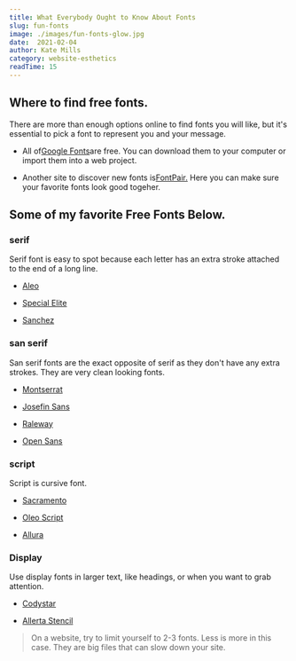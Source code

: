```yaml
---
title: What Everybody Ought to Know About Fonts
slug: fun-fonts
image: ./images/fun-fonts-glow.jpg
date:  2021-02-04
author: Kate Mills
category: website-esthetics
readTime: 15
---
```





<section className="mdx-page">

<article className="mdx-article">
    <h2 title="true">Where to find free fonts.</h2>
    There are more than enough options online to find fonts you will like, but it's essential to pick a font to represent you and your message.
<ul data-bullet-list>
    <li><p>All of<a href="https://fonts.google.com/" >Google Fonts</a>are free. You can download them to your computer or import them into a web project.</p></li>
      <li><p>Another site to discover new fonts is<a href="https://fontpair.co/" >FontPair.</a> Here you can make sure your favorite fonts look good togeher.</p>
        </li>
    </ul>
</article>


<article className="mdx-article">
  <h2 title="true">Some of my favorite Free Fonts Below.</h2>
  <h3 className="display font">serif</h3>
  <p>Serif font is easy to spot because each letter has an extra stroke attached to the end of a long line.</p>
<ul data-bullet-list>
  <li><p><a href="https://fonts.google.com/specimen/Aleo?query=aleo+&preview.text_type=custom" target="_blank" >Aleo</a></p></li>
  <li><p><a href="https://fonts.google.com/specimen/Special+Elite?query=special+&preview.text_type=custom" target="_blank" >Special Elite</a></p></li>
  <li><p><a href="https://fonts.google.com/specimen/Sanchez?query=sanchez&preview.text_type=custom" target="_blank" >Sanchez</a></p></li>
  </ul>
</article>
    
<article className="mdx-article">
  <h3 className="display font">san serif</h3>
  <p>San serif fonts are the exact opposite of serif as they don't have any extra strokes. They are very clean looking fonts.</p>
<ul data-bullet-list>
<li><p><a href="https://fonts.google.com/specimen/Montserrat?preview.text_type=custom&query=Montserrat"  target="_blank">Montserrat</a></p></li>
<li><p><a href="https://fonts.google.com/specimen/Josefin+Sans?preview.text_type=custom&query=Josefin+Sans"  target="_blank">Josefin Sans</a></p></li>
<li><p>
  <a href="https://fonts.google.com/specimen/Raleway?preview.text_type=custom&query=Raleway"  target="_blank">Raleway</a>
</p></li>
<li><p>
  <a href="https://fonts.google.com/specimen/Open+Sans?preview.text_type=custom&query=Open+Sans"  target="_blank">Open Sans</a>
</p></li>
</ul>
</article>

<article className="mdx-article">
  <h3 className="display font">script</h3>
  <p>Script is cursive font.</p>
  <ul data-bullet-list>
  <li><p>
  <a href="https://fonts.google.com/specimen/Sacramento?preview.text_type=custom&query=Sacramento"  target="_blank">Sacramento</a>
</p></li>
  <li><p>
  <a href="https://fonts.google.com/specimen/Oleo+Script?preview.text_type=custom&query=Oleo+Script"  target="_blank">Oleo Script</a>
</p></li>
  <li><p>
  <a href="https://fonts.google.com/specimen/Allura?preview.text_type=custom&query=Allura"  target="_blank">Allura</a>
</p></li>
</ul>
</article>


<article className="mdx-article">
  <h3 className="display font">Display</h3>
  <p>Use display fonts in larger text, like headings, or when you want to grab attention.</p>
<ul data-bullet-list>
<li><p>
  <a href="https://fonts.google.com/specimen/Codystar?preview.text_type=custom&query=Codystar"  target="_blank">Codystar</a>
</p></li>
<li><p>
  <a href="https://fonts.google.com/specimen/Allerta+Stencil?preview.text_type=custom&query=Allerta+Stencil"  target="_blank">Allerta Stencil</a>
</p></li>
</ul>
</article>

<blockquote display="info">On a website, try to limit yourself to 2-3 fonts. Less is more in this case. They are big files that can slow down your site.</blockquote>

</section>
